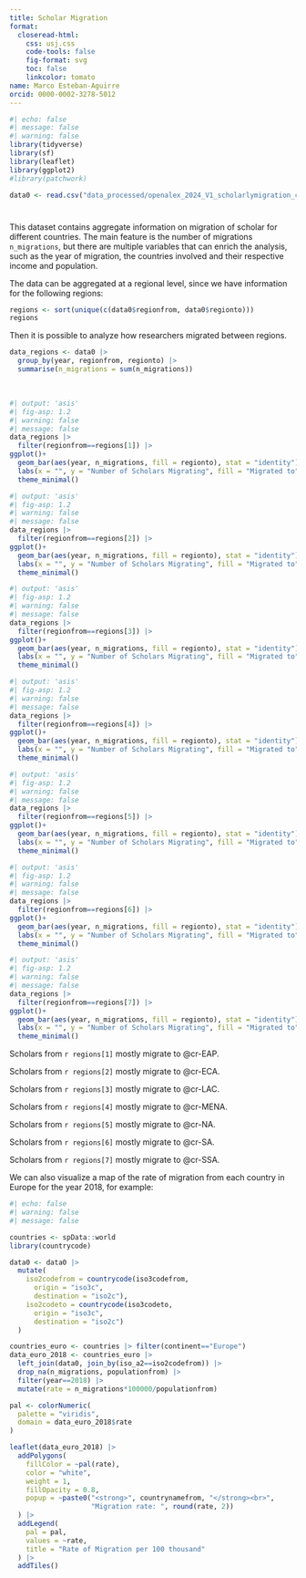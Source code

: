 ```yaml
---
title: Scholar Migration
format: 
  closeread-html:
    css: usj.css
    code-tools: false
    fig-format: svg
    toc: false
    linkcolor: tomato
name: Marco Esteban-Aguirre
orcid: 0000-0002-3278-5012
---
```


```r
#| echo: false
#| message: false
#| warning: false
library(tidyverse)
library(sf)
library(leaflet)
library(ggplot2)
#library(patchwork)

data0 <- read.csv("data_processed/openalex_2024_V1_scholarlymigration_countryflows_enriched.csv")
```

# {.page-columns .page-full}

This dataset contains aggregate information on migration of scholar for different countries. The main feature is the number of migrations `n_migrations`, but there are multiple variables that can enrich the analysis, such as the year of migration, the countries involved and their respective income and population.

The data can be aggregated at a regional level, since we have information for the following regions:

```r
regions <- sort(unique(c(data0$regionfrom, data0$regionto)))
regions
```

Then it is possible to analyze how researchers migrated between regions.

```r
data_regions <- data0 |> 
  group_by(year, regionfrom, regionto) |> 
  summarise(n_migrations = sum(n_migrations))
```
\

:::{.cr-section layout="sidebar-left"}

:::{#cr-EAP}
```r
#| output: 'asis'
#| fig-asp: 1.2
#| warning: false
#| message: false
data_regions |> 
  filter(regionfrom==regions[1]) |> 
ggplot()+
  geom_bar(aes(year, n_migrations, fill = regionto), stat = "identity")+
  labs(x = "", y = "Number of Scholars Migrating", fill = "Migrated to", title = paste0("From ", regions[1])) +
  theme_minimal()
```

:::

:::{#cr-ECA}
```r
#| output: 'asis'
#| fig-asp: 1.2
#| warning: false
#| message: false
data_regions |> 
  filter(regionfrom==regions[2]) |> 
ggplot()+
  geom_bar(aes(year, n_migrations, fill = regionto), stat = "identity")+
  labs(x = "", y = "Number of Scholars Migrating", fill = "Migrated to", title = paste0("From ", regions[2])) +
  theme_minimal()
```
:::

:::{#cr-LAC}
```r
#| output: 'asis'
#| fig-asp: 1.2
#| warning: false
#| message: false
data_regions |> 
  filter(regionfrom==regions[3]) |> 
ggplot()+
  geom_bar(aes(year, n_migrations, fill = regionto), stat = "identity")+
  labs(x = "", y = "Number of Scholars Migrating", fill = "Migrated to", title = paste0("From ", regions[3])) +
  theme_minimal()
```
:::

:::{#cr-MENA}
```r
#| output: 'asis'
#| fig-asp: 1.2
#| warning: false
#| message: false
data_regions |> 
  filter(regionfrom==regions[4]) |> 
ggplot()+
  geom_bar(aes(year, n_migrations, fill = regionto), stat = "identity")+
  labs(x = "", y = "Number of Scholars Migrating", fill = "Migrated to", title = paste0("From ", regions[4])) +
  theme_minimal()
```
:::

:::{#cr-NA}
```r
#| output: 'asis'
#| fig-asp: 1.2
#| warning: false
#| message: false
data_regions |> 
  filter(regionfrom==regions[5]) |> 
ggplot()+
  geom_bar(aes(year, n_migrations, fill = regionto), stat = "identity")+
  labs(x = "", y = "Number of Scholars Migrating", fill = "Migrated to", title = paste0("From ", regions[5])) +
  theme_minimal()
```
:::

:::{#cr-SA}
```r
#| output: 'asis'
#| fig-asp: 1.2
#| warning: false
#| message: false
data_regions |> 
  filter(regionfrom==regions[6]) |> 
ggplot()+
  geom_bar(aes(year, n_migrations, fill = regionto), stat = "identity")+
  labs(x = "", y = "Number of Scholars Migrating", fill = "Migrated to", title = paste0("From ", regions[6])) +
  theme_minimal()
```
:::

:::{#cr-SSA}
```r
#| output: 'asis'
#| fig-asp: 1.2
#| warning: false
#| message: false
data_regions |> 
  filter(regionfrom==regions[7]) |> 
ggplot()+
  geom_bar(aes(year, n_migrations, fill = regionto), stat = "identity")+
  labs(x = "", y = "Number of Scholars Migrating", fill = "Migrated to", title = paste0("From ", regions[7])) +
  theme_minimal()
```
:::


Scholars from `r regions[1]` mostly migrate to @cr-EAP.

Scholars from `r regions[2]` mostly migrate to  @cr-ECA.

Scholars from `r regions[3]` mostly migrate to  @cr-LAC.

Scholars from `r regions[4]` mostly migrate to  @cr-MENA.

Scholars from `r regions[5]` mostly migrate to  @cr-NA.

Scholars from `r regions[6]` mostly migrate to  @cr-SA.

Scholars from `r regions[7]` mostly migrate to  @cr-SSA.

:::

We can also visualize a map of the rate of migration from each country in Europe for the year 2018, for example:


```r
#| echo: false
#| warning: false
#| message: false

countries <- spData::world
library(countrycode)

data0 <- data0 |> 
  mutate(
    iso2codefrom = countrycode(iso3codefrom,
      origin = "iso3c",
      destination = "iso2c"),
    iso2codeto = countrycode(iso3codeto,
      origin = "iso3c",
      destination = "iso2c")
  )

countries_euro <- countries |> filter(continent=="Europe")
data_euro_2018 <- countries_euro |> 
  left_join(data0, join_by(iso_a2==iso2codefrom)) |> 
  drop_na(n_migrations, populationfrom) |> 
  filter(year==2018) |> 
  mutate(rate = n_migrations*100000/populationfrom)

```


```r

pal <- colorNumeric(
  palette = "viridis",
  domain = data_euro_2018$rate
)

leaflet(data_euro_2018) |> 
  addPolygons(
    fillColor = ~pal(rate),
    color = "white",
    weight = 1,
    fillOpacity = 0.8,
    popup = ~paste0("<strong>", countrynamefrom, "</strong><br>",
                    "Migration rate: ", round(rate, 2))
  ) |>
  addLegend(
    pal = pal,
    values = ~rate,
    title = "Rate of Migration per 100 thousand"
  ) |> 
  addTiles()

```